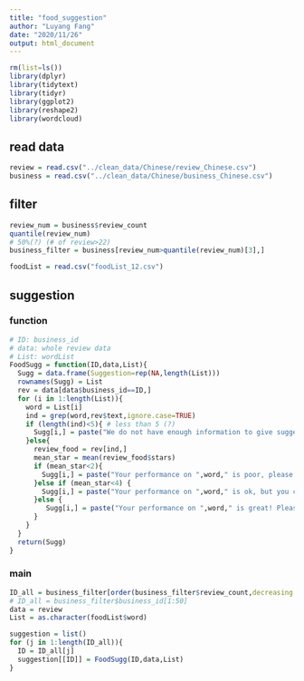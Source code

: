 ```yaml
---
title: "food_suggestion"
author: "Luyang Fang"
date: "2020/11/26"
output: html_document
---
```


```r
rm(list=ls())
library(dplyr)
library(tidytext)
library(tidyr)
library(ggplot2)
library(reshape2)
library(wordcloud)
```


##  read data

```r
review = read.csv("../clean_data/Chinese/review_Chinese.csv")
business = read.csv("../clean_data/Chinese/business_Chinese.csv")
```

## filter
```r
review_num = business$review_count
quantile(review_num)
# 50%(?) (# of review>22)
business_filter = business[review_num>quantile(review_num)[3],]
```


```r
foodList = read.csv("foodList_12.csv")
```


## suggestion

### function
```r
# ID: business_id
# data: whole review data
# List: wordList
FoodSugg = function(ID,data,List){
  Sugg = data.frame(Suggestion=rep(NA,length(List)))
  rownames(Sugg) = List
  rev = data[data$business_id==ID,]
  for (i in 1:length(List)){
    word = List[i]
    ind = grep(word,rev$text,ignore.case=TRUE)
    if (length(ind)<5){ # less than 5 (?)
      Sugg[i,] = paste("We do not have enough information to give suggestion about ",word,sep='')
    }else{
      review_food = rev[ind,]
      mean_star = mean(review_food$stars)
      if (mean_star<2){
        Sugg[i,] = paste("Your performance on ",word," is poor, please pay attention to making improvement.",sep='')
      }else if (mean_star<4) {
        Sugg[i,] = paste("Your performance on ",word," is ok, but you can also make effort to make it better.",sep='')
      }else {
         Sugg[i,] = paste("Your performance on ",word," is great! Please keep that.",sep='')
      }
    }
  }
  return(Sugg)
}
```


### main
```r
ID_all = business_filter[order(business_filter$review_count,decreasing = T),]$business_id[1:50] # try first 50 business 
# ID_all = business_filter$business_id[1:50]
data = review
List = as.character(foodList$word)

suggestion = list()
for (j in 1:length(ID_all)){
  ID = ID_all[j]
  suggestion[[ID]] = FoodSugg(ID,data,List)
}
```




